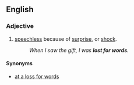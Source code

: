 ==English==

===Adjective===
{{en-adj|-}}

# [[speechless]] because of [[surprise]], or [[shock]].
#:''When I saw the gift, I was '''lost for words'''.''

====Synonyms====
* [[at a loss for words]]